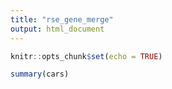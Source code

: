 ---
title: "rse_gene_merge"
output: html_document
---

```{r setup, include=FALSE}
knitr::opts_chunk$set(echo = TRUE)
```

```{r cars}
summary(cars)
```



```{r}

```
